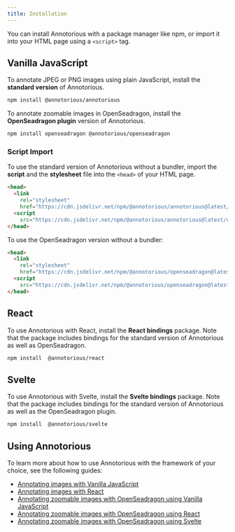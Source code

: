 ```yaml
---
title: Installation
---
```


You can install Annotorious with a package manager like npm, or import it into your HTML page 
using a `<script>` tag. 

## Vanilla JavaScript

To annotate JPEG or PNG images using plain JavaScript, install the __standard version__ of Annotorious.

```bash frame="none"
npm install @annotorious/annotorious
```

To annotate zoomable images in OpenSeadragon, install the __OpenSeadragon 
plugin__ version of Annotorious.

```bash frame="none"
npm install openseadragon @annotorious/openseadragon
```

### Script Import

To use the standard version of Annotorious without a bundler, import the 
__script__ and the __stylesheet__ file into the `<head>` of your HTML page.

```html
<head>
  <link 
    rel="stylesheet" 
    href="https://cdn.jsdelivr.net/npm/@annotorious/annotorious@latest/dist/annotorious.css">
  <script 
    src="https://cdn.jsdelivr.net/npm/@annotorious/annotorious@latest/dist/annotorious.js"></script>
</head>
```

To use the OpenSeadragon version without a bundler:

```html
<head>
  <link 
    rel="stylesheet" 
    href="https://cdn.jsdelivr.net/npm/@annotorious/openseadragon@latest/dist/annotorious-openseadragon.css">
  <script 
    src="https://cdn.jsdelivr.net/npm/@annotorious/openseadragon@latest/dist/annotorious-openseadragon.js"></script>
</head>
```

## React

To use Annotorious with React, install the __React bindings__ package. Note that the 
package includes bindings for the standard version of Annotorious as well as OpenSeadragon.

```bash frame="none"
npm install  @annotorious/react
```

## Svelte

To use Annotorious with Svelte, install the __Svelte bindings__ package. Note that the package 
includes bindings for the standard version of Annotorious as well as the OpenSeadragon plugin.

```bash frame="none"
npm install  @annotorious/svelte
```

## Using Annotorious

To learn more about how to use Annotorious with the framework of your choice, 
see the following guides:

- [Annotating images with Vanilla JavaScript](/guides/annotating-images/)
- [Annotating images with React](/react/image-annotation/)
- [Annotating zoomable images with OpenSeadragon using Vanilla JavaScript](/guides/openseadragon/)
- [Annotating zoomable images with OpenSeadragon using React](/react/openseadragon/)
- [Annotating zoomable images with OpenSeadragon using Svelte](/svelte/openseadragon/)
